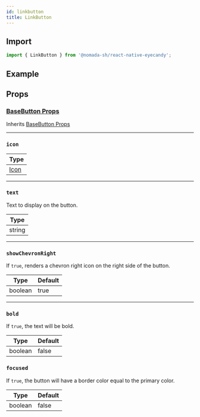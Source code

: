 ```yaml
---
id: linkbutton
title: LinkButton
---
```


## Import

```jsx
import { LinkButton } from '@nomada-sh/react-native-eyecandy';
```

## Example

## Props

### [BaseButton Props](buttonbase#props)

Inherits [BaseButton Props](buttonbase#props)

---

### `icon`

| Type             |
| ---------------- |
| [Icon](../icons) |

---

### `text`

Text to display on the button.

| Type   |
| ------ |
| string |

---

### `showChevronRight`

If `true`, renders a chevron right icon on the right side of the button.

| Type    | Default |
| ------- | ------- |
| boolean | true    |

---

### `bold`

If `true`, the text will be bold.

| Type    | Default |
| ------- | ------- |
| boolean | false   |

### `focused`

If `true`, the button will have a border color equal to the primary color.

| Type    | Default |
| ------- | ------- |
| boolean | false   |
